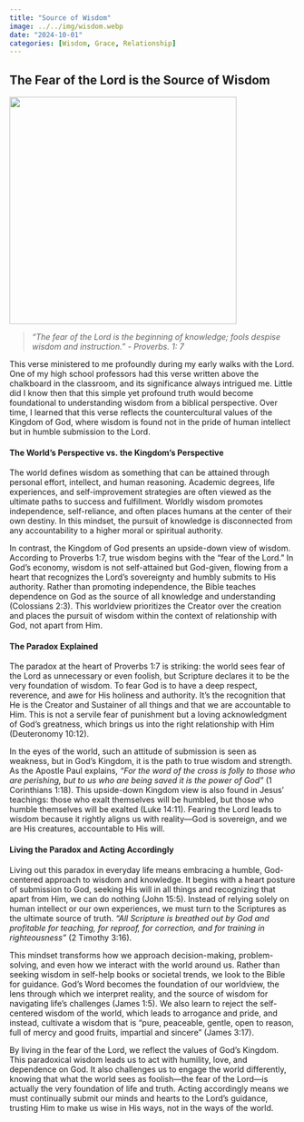 ```yaml
---
title: "Source of Wisdom"
image: ../../img/wisdom.webp
date: "2024-10-01"
categories: [Wisdom, Grace, Relationship]
---
```


## The Fear of the Lord is the Source of Wisdom

![](/posts/img/wisdom.webp){fig-align="center" width="400"}

> *"The fear of the Lord is the beginning of knowledge; fools despise wisdom and instruction." - Proverbs. 1: 7*

This verse ministered to me profoundly during my early walks with the Lord. One of my high school professors had this verse written above the chalkboard in the classroom, and its significance always intrigued me. Little did I know then that this simple yet profound truth would become foundational to understanding wisdom from a biblical perspective. Over time, I learned that this verse reflects the countercultural values of the Kingdom of God, where wisdom is found not in the pride of human intellect but in humble submission to the Lord.

#### The World's Perspective vs. the Kingdom's Perspective

The world defines wisdom as something that can be attained through personal effort, intellect, and human reasoning. Academic degrees, life experiences, and self-improvement strategies are often viewed as the ultimate paths to success and fulfillment. Worldly wisdom promotes independence, self-reliance, and often places humans at the center of their own destiny. In this mindset, the pursuit of knowledge is disconnected from any accountability to a higher moral or spiritual authority.

In contrast, the Kingdom of God presents an upside-down view of wisdom. According to Proverbs 1:7, true wisdom begins with the "fear of the Lord." In God's economy, wisdom is not self-attained but God-given, flowing from a heart that recognizes the Lord's sovereignty and humbly submits to His authority. Rather than promoting independence, the Bible teaches dependence on God as the source of all knowledge and understanding (Colossians 2:3). This worldview prioritizes the Creator over the creation and places the pursuit of wisdom within the context of relationship with God, not apart from Him.

#### The Paradox Explained

The paradox at the heart of Proverbs 1:7 is striking: the world sees fear of the Lord as unnecessary or even foolish, but Scripture declares it to be the very foundation of wisdom. To fear God is to have a deep respect, reverence, and awe for His holiness and authority. It's the recognition that He is the Creator and Sustainer of all things and that we are accountable to Him. This is not a servile fear of punishment but a loving acknowledgment of God’s greatness, which brings us into the right relationship with Him (Deuteronomy 10:12).

In the eyes of the world, such an attitude of submission is seen as weakness, but in God's Kingdom, it is the path to true wisdom and strength. As the Apostle Paul explains, *“For the word of the cross is folly to those who are perishing, but to us who are being saved it is the power of God”* (1 Corinthians 1:18). This upside-down Kingdom view is also found in Jesus’ teachings: those who exalt themselves will be humbled, but those who humble themselves will be exalted (Luke 14:11). Fearing the Lord leads to wisdom because it rightly aligns us with reality—God is sovereign, and we are His creatures, accountable to His will.

#### Living the Paradox and Acting Accordingly

Living out this paradox in everyday life means embracing a humble, God-centered approach to wisdom and knowledge. It begins with a heart posture of submission to God, seeking His will in all things and recognizing that apart from Him, we can do nothing (John 15:5). Instead of relying solely on human intellect or our own experiences, we must turn to the Scriptures as the ultimate source of truth. *"All Scripture is breathed out by God and profitable for teaching, for reproof, for correction, and for training in righteousness"* (2 Timothy 3:16).

This mindset transforms how we approach decision-making, problem-solving, and even how we interact with the world around us. Rather than seeking wisdom in self-help books or societal trends, we look to the Bible for guidance. God's Word becomes the foundation of our worldview, the lens through which we interpret reality, and the source of wisdom for navigating life’s challenges (James 1:5). We also learn to reject the self-centered wisdom of the world, which leads to arrogance and pride, and instead, cultivate a wisdom that is "pure, peaceable, gentle, open to reason, full of mercy and good fruits, impartial and sincere" (James 3:17).

By living in the fear of the Lord, we reflect the values of God’s Kingdom. This paradoxical wisdom leads us to act with humility, love, and dependence on God. It also challenges us to engage the world differently, knowing that what the world sees as foolish—the fear of the Lord—is actually the very foundation of life and truth. Acting accordingly means we must continually submit our minds and hearts to the Lord’s guidance, trusting Him to make us wise in His ways, not in the ways of the world.
